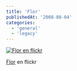 ```yaml
---
title: 'Flor'
publishedAt: '2008-08-04'
categories:
  - 'general'
  - 'legacy'
---
```


[![Flor en flickr](http://farm4.static.flickr.com/3197/2730264830_04ccf55085.jpg)](http://www.flickr.com/photos/ryck/2730264830/ 'Flor')

[Flor](http://www.flickr.com/photos/ryck/2730264830/) en flickr
